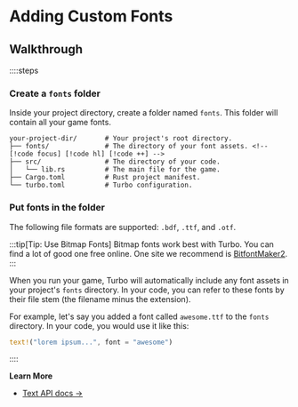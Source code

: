 # Adding Custom Fonts

## Walkthrough

::::steps

### Create a `fonts` folder

Inside your project directory, create a folder named `fonts`. This folder will contain all your game fonts.

```
your-project-dir/       # Your project's root directory.
├── fonts/              # The directory of your font assets. <!-- [!code focus] [!code hl] [!code ++] -->
├── src/                # The directory of your code.
│   └── lib.rs          # The main file for the game.
├── Cargo.toml          # Rust project manifest.
└── turbo.toml          # Turbo configuration.
```

### Put fonts in the folder

The following file formats are supported: `.bdf`, `.ttf`, and `.otf`.

:::tip[Tip: Use Bitmap Fonts]
Bitmap fonts work best with Turbo. You can find a lot of good one free online. One site we recommend is [BitfontMaker2](https://www.pentacom.jp/pentacom/bitfontmaker2/gallery/).
:::

When you run your game, Turbo will automatically include any font assets in your project's `fonts` directory. In your code, you can refer to these fonts by their file stem (the filename minus the extension).

For example, let's say you added a font called `awesome.ttf` to the `fonts` directory. In your code, you would use it like this:

```rs
text!("lorem ipsum...", font = "awesome")
```

::::

**Learn More**

- [Text API docs &rarr;](/example)